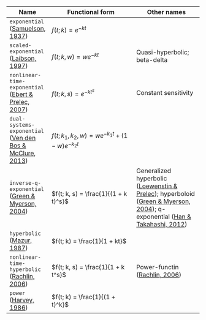 | Name | Functional form | Other names |
|------|-----------------|-------------|
| `exponential` ([Samuelson, 1937](https://doi.org/10.2307/2967612)) |	$f(t; k) = e^{-k t}$ | |
| `scaled-exponential` ([Laibson, 1997](https://doi.org/10.1162/003355397555253)) | $f(t; k, w) = w e^{-k t}$ | Quasi-hyperbolic; beta-delta |
| `nonlinear-time-exponential` ([Ebert & Prelec, 2007](https://doi.org/10.1287/mnsc.1060.0671)) | $f(t; k, s) = e^{-k t^s}$ | Constant sensitivity |
| `dual-systems-exponential` ([Ven den Bos & McClure, 2013](https://doi.org/10.1002/jeab.6)) | $f(t; k_1, k_2, w) = w e^{-k_1 t} + (1 - w) e^{-k_2 t}$ | |
| `inverse-q-exponential` ([Green & Myerson, 2004](https://doi.org/10.1037/0033-2909.130.5.769)) | $f(t; k, s) = \frac{1}{(1 + k t)^s}$ | Generalized hyperbolic ([Loewenstin & Prelec](https://doi.org/10.2307/2118482)); hyperboloid ([Green & Myerson, 2004](https://doi.org/10.1037/0033-2909.130.5.769)); q-exponential ([Han & Takahashi, 2012](https://doi.org/10.1016/j.physa.2012.07.012)) |
| `hyperbolic` ([Mazur, 1987](https://doi.org/10.4324/9781315825502)) | $f(t; k) = \frac{1}{1 + kt}$ | |
| `nonlinear-time-hyperbolic` ([Rachlin, 2006](https://doi.org/10.1901/jeab.2006.85-05)) | $f(t; k, s) = \frac{1}{1 + k t^s}$ | Power-functin ([Rachlin, 2006](https://doi.org/10.1901/jeab.2006.85-05)) |
| `power` ([Harvey, 1986](https://doi.org/10.1287/mnsc.32.9.1123)) | $f(t; k) = \frac{1}{(1 + t)^k}$ |  |